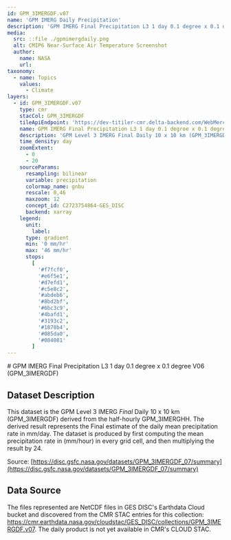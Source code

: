 ```yaml
---
id: GPM_3IMERGDF.v07
name: 'GPM IMERG Daily Precipitation'
description: 'GPM IMERG Final Precipitation L3 1 day 0.1 degree x 0.1 degree'
media:
  src: ::file ./gpmimergdaily.png
  alt: CMIP6 Near-Surface Air Temperature Screenshot
  author:
    name: NASA
    url:
taxonomy:
  - name: Topics
    values:
      - Climate
layers:
  - id: GPM_3IMERGDF.v07
    type: cmr
    stacCol: GPM_3IMERGDF
    tileApiEndpoint: 'https://dev-titiler-cmr.delta-backend.com/WebMercatorQuad/tilejson.json'
    name: GPM IMERG Final Precipitation L3 1 day 0.1 degree x 0.1 degree
    description: 'GPM Level 3 IMERG Final Daily 10 x 10 km (GPM_3IMERGDF) accumulated precipitation'
    time_density: day
    zoomExtent:
      - 0
      - 20
    sourceParams:
      resampling: bilinear
      variable: precipitation
      colormap_name: gnbu
      rescale: 0,46
      maxzoom: 12
      concept_id: C2723754864-GES_DISC
      backend: xarray
    legend:
      unit:
        label:
      type: gradient
      min: '0 mm/hr'
      max: '46 mm/hr'
      stops:
        [
          '#f7fcf0',
          '#e6f5e1',
          '#d7efd1',
          '#c5e8c2',
          '#abdeb6',
          '#8bd2bf',
          '#6bc3c9',
          '#4bafd1',
          '#3193c2',
          '#1878b4',
          '#085da0',
          '#084081'
        ]
---
```


<Block>
<Prose>
# GPM IMERG Final Precipitation L3 1 day 0.1 degree x 0.1 degree V06 (GPM_3IMERGDF)

## Dataset Description

This dataset is the GPM Level 3 IMERG _Final_ Daily 10 x 10 km (GPM_3IMERGDF) derived from the half-hourly GPM_3IMERGHH. The derived result represents the Final estimate of the daily mean precipitation rate in mm/day. The dataset is produced by first computing the mean precipitation rate in (mm/hour) in every grid cell, and then multiplying the result by 24.

Source: [https://disc.gsfc.nasa.gov/datasets/GPM_3IMERGDF_07/summary](https://disc.gsfc.nasa.gov/datasets/GPM_3IMERGDF_07/summary)

## Data Source

The files represented are NetCDF files in GES DISC's Earthdata Cloud bucket and discovered from the CMR STAC entries for this collection: https://cmr.earthdata.nasa.gov/cloudstac/GES_DISC/collections/GPM_3IMERGDF.v07. The daily product is not yet available in CMR's CLOUD STAC.

</Prose>
</Block>

